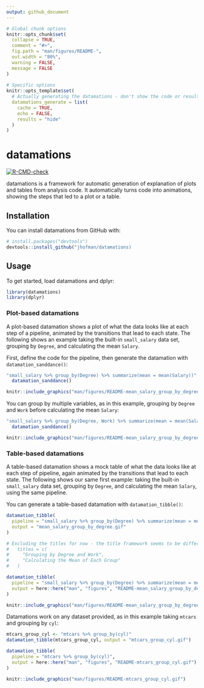 ```yaml
---
output: github_document
---
```


<!-- README.md is generated from README.Rmd. Please edit that file -->

```r
# Global chunk options
knitr::opts_chunk$set(
  collapse = TRUE,
  comment = "#>",
  fig.path = "man/figures/README-",
  out.width = "80%",
  warning = FALSE,
  message = FALSE
)
  
# Specific options
knitr::opts_template$set(
  # Actually generating the datamations - don't show the code or results (returns FALSE right now), and cache the image so it's not regenerated each time
  datamations_generate = list(
    cache = TRUE,
    echo = FALSE,
    results = "hide"
  )
)
```

# datamations

<!-- badges: start -->
[![R-CMD-check](https://github.com/jhofman/datamations/workflows/R-CMD-check/badge.svg)](https://github.com/jhofman/datamations/actions)
<!-- badges: end -->

datamations is a framework for automatic generation of explanation of plots and tables from analysis code. It automatically turns code into animations, showing the steps that led to a plot or a table.

## Installation

You can install datamations from GitHub with:

```r
# install.packages("devtools")
devtools::install_github("jhofman/datamations)
```

## Usage

To get started, load datamations and dplyr:

```r
library(datamations)
library(dplyr)
```

### Plot-based datamations

A plot-based datamation shows a plot of what the data looks like at each step of a pipeline, animated by the transitions that lead to each state. The following shows an example taking the built-in `small_salary` data set, grouping by `Degree`, and calculating the mean `Salary`.

First, define the code for the pipeline, then generate the datamation with `datamation_sanddance()`:

```r
"small_salary %>% group_by(Degree) %>% summarize(mean = mean(Salary))" %>%
  datamation_sanddance()
```

```r
knitr::include_graphics("man/figures/README-mean_salary_group_by_degree.gif")
```

You can group by multiple variables, as in this example, grouping by `Degree` and `Work` before calculating the mean `Salary`:

```r
"small_salary %>% group_by(Degree, Work) %>% summarize(mean = mean(Salary))" %>%
  datamation_sanddance()
```

```r
knitr::include_graphics("man/figures/README-mean_salary_group_by_degree_work.gif")
```

### Table-based datamations

A table-based datamation shows a mock table of what the data looks like at each step of pipeline, again animated by the transitions that lead to each state. The following shows our same first example: taking the built-in `small_salary` data set, grouping by `Degree`, and calculating the mean `Salary`, using the same pipeline.

You can generate a table-based datamation with `datamation_tibble()`:

```r
datamation_tibble(
  pipeline = "small_salary %>% group_by(Degree) %>% summarize(mean = mean(Salary))",
  output = "mean_salary_group_by_degree.gif"
)
```

```r
# Excluding the titles for now - the title framework seems to be different between plots/tables so I'll dig into that later.
#   titles = c(
#     "Grouping by Degree and Work",
#     "Calculating the Mean of Each Group"
#   )

datamation_tibble(
  pipeline = "small_salary %>% group_by(Degree) %>% summarize(mean = mean(Salary))",
  output = here::here("man", "figures", "README-mean_salary_group_by_degree-table.gif")
)
```

```r
knitr::include_graphics("man/figures/README-mean_salary_group_by_degree-table.gif")
```

Datamations work on any dataset provided, as in this example taking `mtcars` and grouping by `cyl`:

```r
mtcars_group_cyl <- "mtcars %>% group_by(cyl)"
datamation_tibble(mtcars_group_cyl, output = "mtcars_group_cyl.gif")
```

```r
datamation_tibble(
  pipeline = "mtcars %>% group_by(cyl)",
  output = here::here("man", "figures", "README-mtcars_group_cyl.gif")
)
```

```r
knitr::include_graphics("man/figures/README-mtcars_group_cyl.gif")
```
